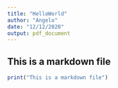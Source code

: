 ```yaml
---
title: "HelloWorld"
author: "Angelo"
date: "12/12/2020"
output: pdf_document
---
```


## This is a markdown file


```r
print("This is a markdown file")
```
